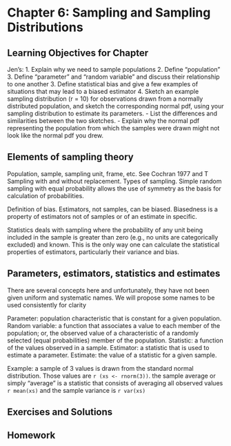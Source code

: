 # Chapter 6: Sampling and Sampling Distributions {#ch.sampling}

## Learning Objectives for Chapter

Jen's:
1. Explain why we need to sample populations
2. Define "population"
3. Define "parameter" and "random variable" and discuss their relationship to one another
3. Define statistical bias and give a few examples of situations that may lead to a biased estimator
4. Sketch an example sampling distribution (r = 10) for observations drawn from a normally distributed population, and sketch the corresponding normal pdf, using your sampling distribution to estimate its parameters.
  - List the differences and similarities between the two sketches.
  - Explain why the normal pdf representing the population from which the samples were drawn might not look like the normal pdf you drew. 

## Elements of sampling theory

Population, sample, sampling unit, frame, etc.
See Cochran 1977 and T
Sampling with and without replacement.
Types of sampling. Simple random sampling with equal probability allows the use of symmetry as the basis for calculation of probabilities.

Definition of bias. Estimators, not samples, can be biased.
Biasedness is a property of estimators not of samples or of an estimate in specific.

Statistics deals with sampling where the probability of any unit being included in the sample is greater than zero (e.g., no units are categorically excluded) and known. This is the only way one can calculate the statistical properties of estimators, particularly their variance and bias.

## Parameters, estimators, statistics and estimates

There are several concepts here and unfortunately, they have not been given uniform and systematic names. We will propose some names to be used consistently for clarity

Parameter: population characteristic that is constant for a given population.
Random variable: a function that associates a value to each member of the population; or, the observed value of a characteristic of a randomly selected (equal probabilities) member of the population.
Statistic: a function of the values observed in a sample.
Estimator: a statistic that is used to estimate a parameter.
Estimate: the value of a statistic for a given sample.


Example: a sample of 3 values is drawn from the standard normal distribution. Those values are `r (xs <- rnorm(3))`. the sample average or simply "average" is a statistic that consists of averaging all observed values `r mean(xs)` and the sample variance is `r var(xs)`

## Exercises and Solutions

## Homework

